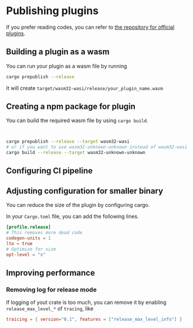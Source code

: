 # Publishing plugins

If you prefer reading codes, you can refer to [the repository for official plugins](https://github.com/swc-project/plugins).

## Building a plugin as a wasm

You can run your plugin as a wasm file by running

```sh
cargo prepublish --release
```

It will create `target/wasm32-wasi/release/your_plugin_name.wasm`

## Creating a npm package for plugin

You can build the required wasm file by using `cargo build`.

```sh


cargo prepublish --release --target wasm32-wasi
# or if you want to use wasm32-unknown-unknown instead of wasm32-wasi
cargo build --release --target wasm32-unknown-unknown

```

## Configuring CI pipeline

## Adjusting configuration for smaller binary

You can reduce the size of the plugin by configuring cargo.

In your `Cargo.toml` file, you can add the following lines.

```toml
[profile.release]
# This removes more dead code
codegen-units = 1
lto = true
# Optimize for size
opt-level = "s"
```

## Improving performance

### Removing log for release mode

If logging of yout crate is too much, you can remove it by enabling `release_max_level_*` of `tracing`, like

```toml
traicing = { version="0.1", features = ["release_max_level_info"] }
```
